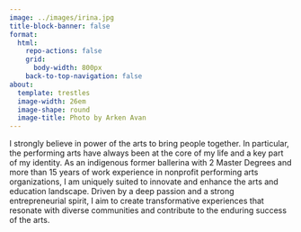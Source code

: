 ```yaml
---
image: ../images/irina.jpg
title-block-banner: false
format:
  html:
    repo-actions: false
    grid:
      body-width: 800px
    back-to-top-navigation: false
about:
  template: trestles
  image-width: 26em
  image-shape: round
  image-title: Photo by Arken Avan
---
```


I strongly believe in power of the arts to bring people together. In particular, the performing arts have always been at the core of my life and a key part of my identity. As an indigenous former ballerina with 2 Master Degrees and more than 15 years of work experience in nonprofit performing arts organizations, I am uniquely suited to innovate and enhance the arts and education landscape. Driven by a deep passion and a strong entrepreneurial spirit, I aim to create transformative experiences that resonate with diverse communities and contribute to the enduring success of the arts.
